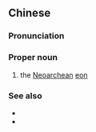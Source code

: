 ==Chinese==
{{zh-forms|type=121}}
{{wikipedia|lang=zh}}

===Pronunciation===
{{zh-pron
|m=Xīn Tàigǔ Dài
|cat=propn
}}

===Proper noun===
{{zh-proper noun}}

# the [[Neoarchean]] [[eon]]

===See also===
* {{zh-l|中太古代}}
* {{zh-l|太古宙}}

{{zh-cat|Geology|Time}}